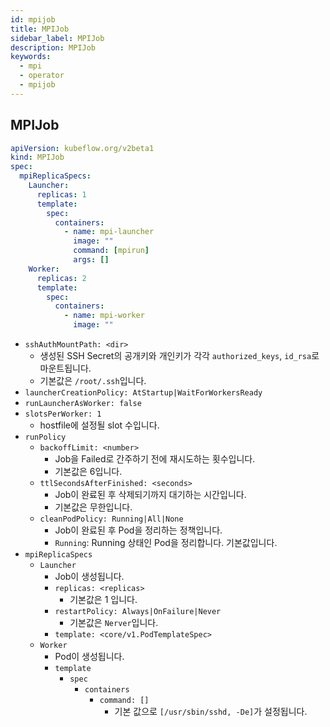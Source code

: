 ```yaml
---
id: mpijob
title: MPIJob
sidebar_label: MPIJob
description: MPIJob
keywords:
  - mpi
  - operator
  - mpijob
---
```


## MPIJob

```yaml
apiVersion: kubeflow.org/v2beta1
kind: MPIJob
spec:
  mpiReplicaSpecs:
    Launcher:
      replicas: 1
      template:
        spec:
          containers:
            - name: mpi-launcher
              image: ""
              command: [mpirun]
              args: []
    Worker:
      replicas: 2
      template:
        spec:
          containers:
            - name: mpi-worker
              image: ""
```

- `sshAuthMountPath: <dir>`
  - 생성된 SSH Secret의 공개키와 개인키가 각각 `authorized_keys`, `id_rsa`로 마운트됩니다.
  - 기본값은 `/root/.ssh`입니다.
- `launcherCreationPolicy: AtStartup|WaitForWorkersReady`
- `runLauncherAsWorker: false`
- `slotsPerWorker: 1`
  - hostfile에 설정될 slot 수입니다.
- `runPolicy`
  - `backoffLimit: <number>`
    - Job을 Failed로 간주하기 전에 재시도하는 횟수입니다.
    - 기본값은 6입니다.
  - `ttlSecondsAfterFinished: <seconds>`
    - Job이 완료된 후 삭제되기까지 대기하는 시간입니다.
    - 기본값은 무한입니다.
  - `cleanPodPolicy: Running|All|None`
    - Job이 완료된 후 Pod을 정리하는 정책입니다.
    - `Running`: Running 상태인 Pod을 정리합니다. 기본값입니다.
- `mpiReplicaSpecs`
  - `Launcher`
    - Job이 생성됩니다.
    - `replicas: <replicas>`
      - 기본값은 1 입니다.
    - `restartPolicy: Always|OnFailure|Never`
      - 기본값은 `Nerver`입니다.
    - `template: <core/v1.PodTemplateSpec>`
  - `Worker`
    - Pod이 생성됩니다.
    - `template`
      - `spec`
        - `containers`
          - `command: []`
            - 기본 값으로 `[/usr/sbin/sshd, -De]`가 설정됩니다.
